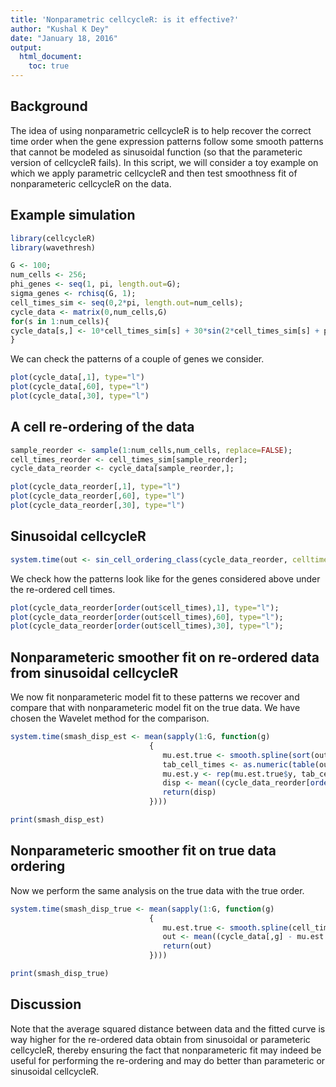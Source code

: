 ```yaml
---
title: 'Nonparametric cellcycleR: is it effective?'
author: "Kushal K Dey"
date: "January 18, 2016"
output: 
  html_document:
    toc: true
---
```


## Background

The idea of using nonparametric cellcycleR is to help recover the correct time order when the gene expression patterns follow some smooth patterns that cannot be modeled as sinusoidal function (so that the parameteric version of cellcycleR fails). In this script, we will consider a toy example on which we apply parametric cellcycleR and then test smoothness fit of nonparameteric cellcycleR on the data. 

## Example simulation

```r
library(cellcycleR)
library(wavethresh)

G <- 100;
num_cells <- 256;
phi_genes <- seq(1, pi, length.out=G);
sigma_genes <- rchisq(G, 1);
cell_times_sim <- seq(0,2*pi, length.out=num_cells);
cycle_data <- matrix(0,num_cells,G)
for(s in 1:num_cells){
cycle_data[s,] <- 10*cell_times_sim[s] + 30*sin(2*cell_times_sim[s] + phi_genes) + rnorm(G,0,sigma_genes);
}
```

We can check the patterns of a couple of genes we consider.

```r
plot(cycle_data[,1], type="l")
plot(cycle_data[,60], type="l")
plot(cycle_data[,30], type="l")
```

## A cell re-ordering of the data

```r
sample_reorder <- sample(1:num_cells,num_cells, replace=FALSE);
cell_times_reorder <- cell_times_sim[sample_reorder];
cycle_data_reorder <- cycle_data[sample_reorder,];

plot(cycle_data_reorder[,1], type="l")
plot(cycle_data_reorder[,60], type="l")
plot(cycle_data_reorder[,30], type="l")

```

## Sinusoidal cellcycleR 

```r
system.time(out <- sin_cell_ordering_class(cycle_data_reorder, celltime_levels = 128, num_iter=300))
```

We check how the patterns look like for the genes considered above under the re-ordered cell times.

```r
plot(cycle_data_reorder[order(out$cell_times),1], type="l");
plot(cycle_data_reorder[order(out$cell_times),60], type="l");
plot(cycle_data_reorder[order(out$cell_times),30], type="l");
```

## Nonparameteric smoother fit on re-ordered data from sinusoidal cellcycleR

We now fit nonparameteric model fit to these patterns we recover and compare that with nonparameteric model fit on the true data. We have chosen the Wavelet method for the comparison.

```r
system.time(smash_disp_est <- mean(sapply(1:G, function(g)
                               {
                                  mu.est.true <- smooth.spline(sort(out$cell_times), cycle_data_reorder[order(out$cell_times),g]);
                                  tab_cell_times <- as.numeric(table(out$cell_times));
                                  mu.est.y <- rep(mu.est.true$y, tab_cell_times);
                                  disp <- mean((cycle_data_reorder[order(out$cell_times),g] - mu.est.y)^2)
                                  return(disp)
                               })))

print(smash_disp_est)

```

## Nonparameteric smoother fit on true data ordering 

Now we perform the same analysis on the true data with the true order.

```r
system.time(smash_disp_true <- mean(sapply(1:G, function(g)
                               {
                                  mu.est.true <- smooth.spline(cell_times_sim, cycle_data[,g])
                                  out <- mean((cycle_data[,g] - mu.est.true$y)^2)
                                  return(out)
                               })))

print(smash_disp_true)

```

## Discussion

Note that the average squared distance between data and the fitted curve is way higher for the re-ordered data obtain from sinusoidal or parameteric cellcycleR, thereby ensuring the fact that nonparameteric fit may indeed be useful for performing the re-ordering and may do better than parameteric or sinusoidal cellcycleR.



